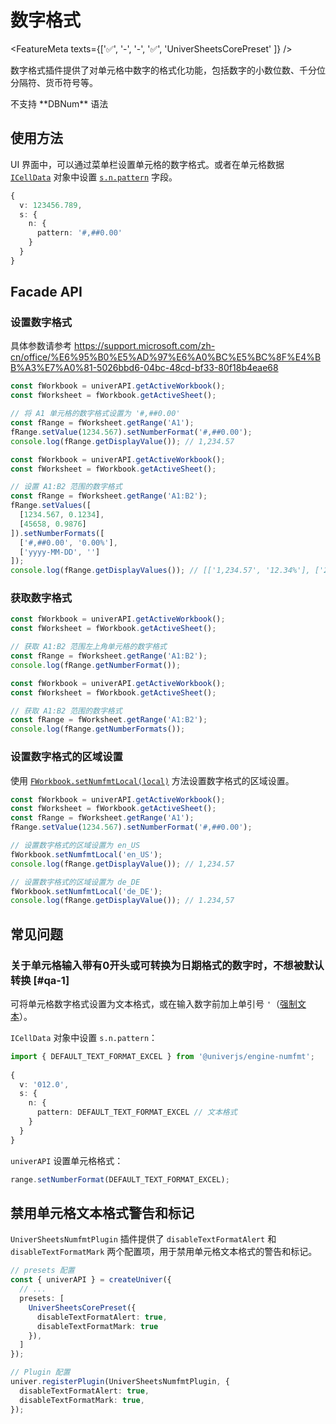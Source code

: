 
# 数字格式

<FeatureMeta texts={['✅', '-', '-', '✅', 'UniverSheetsCorePreset' ]} />

数字格式插件提供了对单元格中数字的格式化功能，包括数字的小数位数、千分位分隔符、货币符号等。

<Callout type="warning" emoji="🚨">
  不支持 **DBNum** 语法
</Callout>

## 使用方法

UI 界面中，可以通过菜单栏设置单元格的数字格式。或者在单元格数据 [`ICellData`](/zh-CN/guides/sheets/getting-started/cell-data) 对象中设置 [`s.n.pattern`](/zh-CN/guides/sheets/getting-started/cell-data#number-format) 字段。

```typescript
{
  v: 123456.789,
  s: {
    n: {
      pattern: '#,##0.00'
    }
  }
}
```

## Facade API <VersionBadge version="0.5.2+" />

### 设置数字格式 

具体参数请参考 https://support.microsoft.com/zh-cn/office/%E6%95%B0%E5%AD%97%E6%A0%BC%E5%BC%8F%E4%BB%A3%E7%A0%81-5026bbd6-04bc-48cd-bf33-80f18b4eae68

```typescript
const fWorkbook = univerAPI.getActiveWorkbook();
const fWorksheet = fWorkbook.getActiveSheet();

// 将 A1 单元格的数字格式设置为 '#,##0.00'
const fRange = fWorksheet.getRange('A1');
fRange.setValue(1234.567).setNumberFormat('#,##0.00');
console.log(fRange.getDisplayValue()); // 1,234.57
```

```typescript
const fWorkbook = univerAPI.getActiveWorkbook();
const fWorksheet = fWorkbook.getActiveSheet();

// 设置 A1:B2 范围的数字格式
const fRange = fWorksheet.getRange('A1:B2');
fRange.setValues([
  [1234.567, 0.1234],
  [45658, 0.9876]
]).setNumberFormats([
  ['#,##0.00', '0.00%'],
  ['yyyy-MM-DD', '']
]);
console.log(fRange.getDisplayValues()); // [['1,234.57', '12.34%'], ['2025-01-01', 0.9876]]
```

### 获取数字格式

```typescript
const fWorkbook = univerAPI.getActiveWorkbook();
const fWorksheet = fWorkbook.getActiveSheet();

// 获取 A1:B2 范围左上角单元格的数字格式
const fRange = fWorksheet.getRange('A1:B2');
console.log(fRange.getNumberFormat());
```

```typescript
const fWorkbook = univerAPI.getActiveWorkbook();
const fWorksheet = fWorkbook.getActiveSheet();

// 获取 A1:B2 范围的数字格式
const fRange = fWorksheet.getRange('A1:B2');
console.log(fRange.getNumberFormats());
```

### 设置数字格式的区域设置

使用 [`FWorkbook.setNumfmtLocal(local)`](https://reference.univer.ai/zh-CN/classes/FWorkbook#setnumfmtlocal) 方法设置数字格式的区域设置。

```typescript
const fWorkbook = univerAPI.getActiveWorkbook();
const fWorksheet = fWorkbook.getActiveSheet();
const fRange = fWorksheet.getRange('A1');
fRange.setValue(1234.567).setNumberFormat('#,##0.00');

// 设置数字格式的区域设置为 en_US
fWorkbook.setNumfmtLocal('en_US');
console.log(fRange.getDisplayValue()); // 1,234.57

// 设置数字格式的区域设置为 de_DE
fWorkbook.setNumfmtLocal('de_DE');
console.log(fRange.getDisplayValue()); // 1.234,57
```

## 常见问题

### 关于单元格输入带有0开头或可转换为日期格式的数字时，不想被默认转换 [#qa-1]

可将单元格数字格式设置为文本格式，或在输入数字前加上单引号 `'`（[强制文本](/zh-CN/guides/sheets/getting-started/cell-data#cell-type)）。

`ICellData` 对象中设置 `s.n.pattern`：

```typescript
import { DEFAULT_TEXT_FORMAT_EXCEL } from '@univerjs/engine-numfmt';
 
{
  v: '012.0',
  s: {
    n: {
      pattern: DEFAULT_TEXT_FORMAT_EXCEL // 文本格式
    }
  }
}
```

`univerAPI` 设置单元格格式：

```typescript
range.setNumberFormat(DEFAULT_TEXT_FORMAT_EXCEL);
```

## 禁用单元格文本格式警告和标记 <VersionBadge version="0.6.7+" />

`UniverSheetsNumfmtPlugin` 插件提供了 `disableTextFormatAlert` 和 `disableTextFormatMark` 两个配置项，用于禁用单元格文本格式的警告和标记。

```typescript
// presets 配置
const { univerAPI } = createUniver({
  // ...
  presets: [
    UniverSheetsCorePreset({
      disableTextFormatAlert: true,
      disableTextFormatMark: true
    }),
  ]
});
```

```typescript
// Plugin 配置
univer.registerPlugin(UniverSheetsNumfmtPlugin, {
  disableTextFormatAlert: true,
  disableTextFormatMark: true,
});
```
